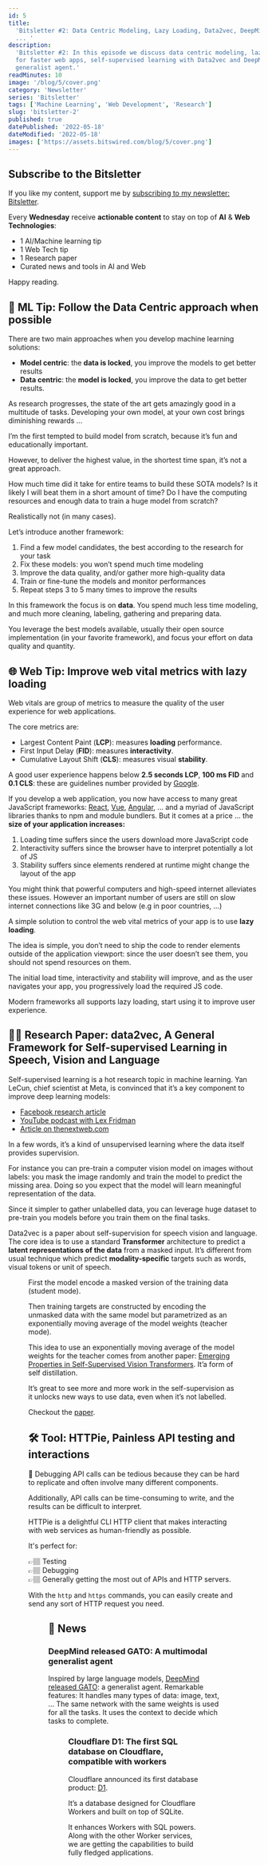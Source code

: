 ```yaml
---
id: 5
title:
  'Bitsletter #2: Data Centric Modeling, Lazy Loading, Data2vec, DeepMind GATO
  ... '
description:
  'Bitsletter #2: In this episode we discuss data centric modeling, lazy loading
  for faster web apps, self-supervised learning with Data2vec and DeepMind GATO
  generalist agent.'
readMinutes: 10
image: '/blog/5/cover.png'
category: 'Newsletter'
series: 'Bitsletter'
tags: ['Machine Learning', 'Web Development', 'Research']
slug: 'bitsletter-2'
published: true
datePublished: '2022-05-18'
dateModified: '2022-05-18'
images: ['https://assets.bitswired.com/blog/5/cover.png']
---
```


## Subscribe to the Bitsletter

If you like my content, support me by
[subscribing to my newsletter: Bitsletter](https://newsletter.bitswired.com).

Every **Wednesday** receive **actionable content** to stay on top of **AI** &
**Web Technologies**:

- 1 AI/Machine learning tip
- 1 Web Tech tip
- 1 Research paper
- Curated news and tools in AI and Web

Happy reading.

## 🧠 ML Tip: Follow the Data Centric approach when possible

There are two main approaches when you develop machine learning solutions:

- **Model centric**: the **data is locked**, you improve the models to get
  better results
- **Data centric**: the **model is locked**, you improve the data to get better
  results.

As research progresses, the state of the art gets amazingly good in a multitude
of tasks. Developing your own model, at your own cost brings diminishing rewards
...

I’m the first tempted to build model from scratch, because it’s fun and
educationally important.

However, to deliver the highest value, in the shortest time span, it’s not a
great approach.

How much time did it take for entire teams to build these SOTA models? Is it
likely I will beat them in a short amount of time? Do I have the computing
resources and enough data to train a huge model from scratch?

Realistically not (in many cases).

Let’s introduce another framework:

1. Find a few model candidates, the best according to the research for your task
2. Fix these models: you won’t spend much time modeling
3. Improve the data quality, and/or gather more high-quality data
4. Train or fine-tune the models and monitor performances
5. Repeat steps 3 to 5 many times to improve the results

In this framework the focus is on **data**. You spend much less time modeling,
and much more cleaning, labeling, gathering and preparing data.

You leverage the best models available, usually their open source implementation
(in your favorite framework), and focus your effort on data quality and
quantity.

## 🌐 Web Tip: Improve web vital metrics with lazy loading

Web vitals are group of metrics to measure the quality of the user experience
for web applications.

The core metrics are:

- Largest Content Paint (**LCP**): measures **loading** performance.
- First Input Delay (**FID**): measures **interactivity**.
- Cumulative Layout Shift (**CLS**): measures visual **stability**.

A good user experience happens below **2.5 seconds LCP**, **100 ms FID** and
**0.1 CLS**: these are guidelines number provided by
[Google](https://web.dev/vitals/#core-web-vitals).

If you develop a web application, you now have access to many great JavaScript
frameworks: [React](https://reactjs.org/), [Vue](https://vuejs.org/),
[Angular](https://angular.io/), ... and a myriad of JavaScript libraries thanks
to npm and module bundlers. But it comes at a price ... the **size of your
application increases:**

1. Loading time suffers since the users download more JavaScript code
2. Interactivity suffers since the browser have to interpret potentially a lot
   of JS
3. Stability suffers since elements rendered at runtime might change the layout
   of the app

You might think that powerful computers and high-speed internet alleviates these
issues. However an important number of users are still on slow internet
connections like 3G and below (e.g in poor countries, ...)

A simple solution to control the web vital metrics of your app is to use **lazy
loading**.

The idea is simple, you don’t need to ship the code to render elements outside
of the application viewport: since the user doesn’t see them, you should not
spend resources on them.

The initial load time, interactivity and stability will improve, and as the user
navigates your app, you progressively load the required JS code.

Modern frameworks all supports lazy loading, start using it to improve user
experience.

## 👩‍🔬 Research Paper: data2vec, A General Framework for Self-supervised Learning in Speech, Vision and Language

Self-supervised learning is a hot research topic in machine learning. Yan LeCun,
chief scientist at Meta, is convinced that it’s a key component to improve deep
learning models:

- [Facebook research article](https://ai.facebook.com/blog/self-supervised-learning-the-dark-matter-of-intelligence/)
- [YouTube podcast with Lex Fridman](https://www.youtube.com/watch?v=SGzMElJ11Cc)
- [Article on thenextweb.com](https://thenextweb.com/news/metas-yann-lecun-is-betting-on-self-supervised-learning-to-unlock-human-compatible-ai)

In a few words, it’s a kind of unsupervised learning where the data itself
provides supervision.

For instance you can pre-train a computer vision model on images without labels:
you mask the image randomly and train the model to predict the missing area.
Doing so you expect that the model will learn meaningful representation of the
data.

Since it simpler to gather unlabelled data, you can leverage huge dataset to
pre-train you models before you train them on the final tasks.

Data2vec is a paper about self-supervision for speech vision and language. The
core idea is to use a standard **Transformer** architecture to predict a
**latent representations of the data** from a masked input. It’s different from
usual technique which predict **modality-specific** targets such as words,
visual tokens or unit of speech.

<Figure
  ratio={16 / 9}
  layout="fill"
  objectFit="contain"
  src="/blog/5/data2vec.png"
  alt="Data2vec Student/Teacher Modes."
  title="Data2vec Student/Teacher Modes."
/>

First the model encode a masked version of the training data (student mode).

Then training targets are constructed by encoding the unmasked data with the
same model but parametrized as an exponentially moving average of the model
weights (teacher mode).

This idea to use an exponentially moving average of the model weights for the
teacher comes from another paper:
[Emerging Properties in Self-Supervised Vision Transformers](https://arxiv.org/pdf/2104.14294.pdf).
It’a form of self distillation.

It’s great to see more and more work in the self-supervision as it unlocks new
ways to use data, even when it’s not labelled.

Checkout the [paper](https://arxiv.org/abs/2202.03555).

## 🛠 Tool: HTTPie, Painless API testing and interactions

🤕 Debugging API calls can be tedious because they can be hard to replicate and
often involve many different components.

Additionally, API calls can be time-consuming to write, and the results can be
difficult to interpret.

HTTPie is a delightful CLI HTTP client that makes interacting with web services
as human-friendly as possible.

It's perfect for:

👉🏽 Testing <br /> 👉🏽 Debugging <br /> 👉🏽 Generally getting the most out of APIs
and HTTP servers. <br />

With the `http` and `https` commands, you can easily create and send any sort of
HTTP request you need.

<Figure
  ratio={4 / 3}
  layout="fill"
  objectFit="contain"
  src="/blog/5/httpie-code.png"
  alt="HTTPie Main Commands."
  title="HTTPie Main Commands"
/>

## 📰 News

### DeepMind released GATO: A multimodal generalist agent

Inspired by large language models,
[DeepMind released GATO](https://www.deepmind.com/publications/a-generalist-agent):
a generalist agent. Remarkable features: It handles many types of data: image,
text, … The same network with the same weights is used for all the tasks. It
uses the context to decide which tasks to complete.

<Figure
  ratio={16 / 9}
  layout="fill"
  objectFit="contain"
  src="/blog/5/deepmind-gato.png"
  alt="Deep Mind GATO: A Generalist Agent"
  title="Deep Mind GATO: A Generalist Agent"
/>

### Cloudflare D1: The first SQL database on Cloudflare, compatible with workers

Cloudflare announced its first database product:
[D1](https://blog.cloudflare.com/introducing-d1/).

It’s a database designed for Cloudflare Workers and built on top of SQLite.

It enhances Workers with SQL powers. Along with the other Worker services, we
are getting the capabilities to build fully fledged applications.

<Figure
  ratio={16 / 9}
  layout="fill"
  objectFit="contain"
  src="/blog/5/cloudflare-d1.png"
  alt="Cloudfalre D1: SQL Database Built For Cloudflare Workers."
  title="Cloudfalre D1: SQL Database Built For Cloudflare Workers."
/>
